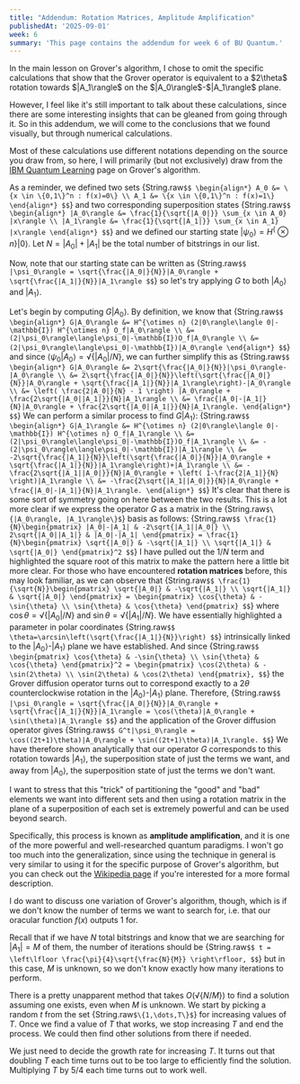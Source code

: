 ```yaml
---
title: "Addendum: Rotation Matrices, Amplitude Amplification"
publishedAt: '2025-09-01'
week: 6
summary: 'This page contains the addendum for week 6 of BU Quantum.'
---
```

<KatexSpan>
In the main lesson on Grover's algorithm, I chose to omit the specific calculations that show that the Grover operator is equivalent to a $2\theta$ rotation towards $|A_1\rangle$ on the $|A_0\rangle$-$|A_1\rangle$ plane.

However, I feel like it's still important to talk about these calculations, since there are some interesting insights that can be gleaned from going through it. So in this addendum, we will come to the conclusions that we found visually, but through numerical calculations.

Most of these calculations use different notations depending on the source you draw from, so here, I will primarily (but not exclusively) draw from the [IBM Quantum Learning](https://quantum.cloud.ibm.com/learning/en/courses/fundamentals-of-quantum-algorithms/grover-algorithm/analysis) page on Grover's algorithm.

As a reminder, we defined two sets
{String.raw`$$
\begin{align*}
A_0 &= \{x \in \{0,1\}^n : f(x)=0\} \\
A_1 &= \{x \in \{0,1\}^n : f(x)=1\}
\end{align*}
$$`}
and two corresponding superposition states
{String.raw`$$
\begin{align*}
|A_0\rangle &= \frac{1}{\sqrt{|A_0|}} \sum_{x \in A_0} |x\rangle \\
|A_1\rangle &= \frac{1}{\sqrt{|A_1|}} \sum_{x \in A_1} |x\rangle
\end{align*}
$$`}
and we defined our starting state $|\psi_0\rangle = H^\{\otimes n\}|0\rangle$. Let $N=|A_0|+|A_1|$ be the total number of bitstrings in our list. 

Now, note that our starting state can be written as
{String.raw`$$
|\psi_0\rangle = \sqrt{\frac{|A_0|}{N}}|A_0\rangle + \sqrt{\frac{|A_1|}{N}}|A_1\rangle
$$`}
so let's try applying $G$ to both $|A_0\rangle$ and $|A_1\rangle$.

Let's begin by computing $G|A_0\rangle$. By definition, we know that
{String.raw`$$
\begin{align*}
G|A_0\rangle &= H^{\otimes n} (2|0\rangle\langle 0|-\mathbb{I}) H^{\otimes n} O_f|A_0\rangle \\
&= (2|\psi_0\rangle\langle\psi_0|-\mathbb{I})O_f|A_0\rangle \\
&= (2|\psi_0\rangle\langle\psi_0|-\mathbb{I})|A_0\rangle
\end{align*}
$$`}
and since $\langle\psi_0 | A_0\rangle = \sqrt\{|A_0|/N\}$, we can further simplify this as
{String.raw`$$
\begin{align*}
G|A_0\rangle &= 2\sqrt{\frac{|A_0|}{N}}|\psi_0\rangle-|A_0\rangle \\
&= 2\sqrt{\frac{|A_0|}{N}}\left(\sqrt{\frac{|A_0|}{N}}|A_0\rangle + \sqrt{\frac{|A_1|}{N}}|A_1\rangle\right)-|A_0\rangle \\
&= \left( \frac{2|A_0|}{N} - 1 \right) |A_0\rangle + \frac{2\sqrt{|A_0||A_1|}}{N}|A_1\rangle \\
&= \frac{|A_0|-|A_1|}{N}|A_0\rangle + \frac{2\sqrt{|A_0||A_1|}}{N}|A_1\rangle.
\end{align*}
$$`}
We can perform a similar process to find $G|A_1\rangle$:
{String.raw`$$
\begin{align*}
G|A_1\rangle &= H^{\otimes n} (2|0\rangle\langle 0|-\mathbb{I}) H^{\otimes n} O_f|A_1\rangle \\
&= (2|\psi_0\rangle\langle\psi_0|-\mathbb{I})O_f|A_1\rangle \\
&= -(2|\psi_0\rangle\langle\psi_0|-\mathbb{I})|A_1\rangle \\
&= -2\sqrt{\frac{|A_1|}{N}}\left(\sqrt{\frac{|A_0|}{N}}|A_0\rangle + \sqrt{\frac{|A_1|}{N}}|A_1\rangle\right)+|A_1\rangle \\
&= -\frac{2\sqrt{|A_1||A_0|}}{N}|A_0\rangle + \left( 1-\frac{2|A_1|}{N} \right)|A_1\rangle \\
&= -\frac{2\sqrt{|A_1||A_0|}}{N}|A_0\rangle + \frac{|A_0|-|A_1|}{N}|A_1\rangle.
\end{align*}
$$`}
It's clear that there is some sort of symmetry going on here between the two results. This is a lot more clear if we express the operator $G$ as a matrix in the {String.raw`$\{|A_0\rangle, |A_1\rangle\}$`} basis as follows:
{String.raw`$$
\frac{1}{N}\begin{pmatrix}
|A_0|-|A_1| & -2\sqrt{|A_1||A_0|} \\
2\sqrt{|A_0||A_1|} & |A_0|-|A_1|
\end{pmatrix} = \frac{1}{N}\begin{pmatrix}
\sqrt{|A_0|} & -\sqrt{|A_1|} \\
\sqrt{|A_1|} & \sqrt{|A_0|}
\end{pmatrix}^2
$$`}
I have pulled out the $1/N$ term and highlighted the square root of this matrix to make the pattern here a little bit more clear. For those who have encountered **rotation matrices** before, this may look familiar, as we can observe that
{String.raw`$$
\frac{1}{\sqrt{N}}\begin{pmatrix}
\sqrt{|A_0|} & -\sqrt{|A_1|} \\
\sqrt{|A_1|} & \sqrt{|A_0|}
\end{pmatrix} = \begin{pmatrix}
\cos{\theta} & -\sin{\theta} \\
\sin{\theta} & \cos{\theta}
\end{pmatrix}
$$`}
where $\cos\theta = \sqrt\{|A_0|/N\}$ and $\sin\theta = \sqrt\{|A_1|/N\}$. We have essentially highlighted a parameter in polar coordinates
{String.raw`$$
\theta=\arcsin\left(\sqrt{\frac{|A_1|}{N}}\right)
$$`}
intrinsically linked to the $|A_0\rangle$-$|A_1\rangle$ plane we have established. And since
{String.raw`$$
\begin{pmatrix}
\cos{\theta} & -\sin{\theta} \\
\sin{\theta} & \cos{\theta}
\end{pmatrix}^2 = \begin{pmatrix}
\cos(2\theta) & -\sin(2\theta) \\
\sin(2\theta) & \cos(2\theta)
\end{pmatrix},
$$`}
the Grover diffusion operator turns out to correspond exactly to a $2\theta$ counterclockwise rotation in the $|A_0\rangle$-$|A_1\rangle$ plane. Therefore,
{String.raw`$$
|\psi_0\rangle = \sqrt{\frac{|A_0|}{N}}|A_0\rangle + \sqrt{\frac{|A_1|}{N}}|A_1\rangle = \cos(\theta)|A_0\rangle + \sin(\theta)|A_1\rangle
$$`}
and the application of the Grover diffusion operator gives
{String.raw`$$
G^t|\psi_0\rangle = \cos((2t+1)\theta)|A_0\rangle + \sin((2t+1)\theta)|A_1\rangle.
$$`}
We have therefore shown analytically that our operator $G$ corresponds to this rotation towards $|A_1\rangle$, the superposition state of just the terms we want, and away from $|A_0\rangle$, the superposition state of just the terms we don't want.

I want to stress that this "trick" of partitioning the "good" and "bad" elements we want into different sets and then using a rotation matrix in the plane of a superposition of each set is extremely powerful and can be used beyond search.

Specifically, this process is known as **amplitude amplification**, and it is one of the more powerful and well-researched quantum paradigms. I won't go too much into the generalization, since using the technique in general is very similar to using it for the specific purpose of Grover's algorithm, but you can check out the [Wikipedia page](https://en.wikipedia.org/wiki/Amplitude_amplification) if you're interested for a more formal description.

I do want to discuss one variation of Grover's algorithm, though, which is if we don't know the number of terms we want to search for, i.e. that our oracular function $f(x)$ outputs $1$ for. 

Recall that if we have $N$ total bitstrings and know that we are searching for $|A_1|=M$ of them, the number of iterations should be
{String.raw`$$
t = \left\lfloor \frac{\pi}{4}\sqrt{\frac{N}{M}} \right\rfloor,
$$`}
but in this case, $M$ is unknown, so we don't know exactly how many iterations to perform. 

There is a pretty unapparent method that takes $O(\sqrt\{N/M\})$ to find a solution assuming one exists, even when $M$ is unknown. We start by picking a random $t$ from the set {String.raw`$\{1,\dots,T\}$`} for increasing values of $T$. Once we find a value of $T$ that works, we stop increasing $T$ and end the process. We could then find other solutions from there if needed.

We just need to decide the growth rate for increasing $T$. It turns out that doubling $T$ each time turns out to be too large to efficiently find the solution. Multiplying $T$ by $5/4$ each time turns out to work well.
</KatexSpan>